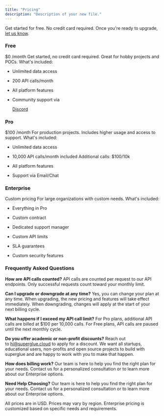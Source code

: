```yaml
---
title: "Pricing"
description: "Description of your new file."
---
```


Get started for free. No credit card required. Once you're ready to upgrade, [let us know](https://cal.com/teamindex/upgrade).

### **Free**

$0 /month
Get started, no credit card required. Great for hobby projects and POCs.
What's included:

* Unlimited data access

* 200 API calls/month

* All platform features

* Community support via

  [Discord](https://discord.gg/W9b4xtEphN)

### **Pro**

$100 /month
For production projects. Includes higher usage and access to support.
What's included:

* Unlimited data access

* 10,000 API calls/month included Additional calls: $100/10k

* All platform features

* Support via Email/Chat

### **Enterprise**

Custom pricing
For large organizations with custom needs.
What's included:

* Everything in Pro

* Custom contract

* Dedicated support manager

* Custom API limits

* SLA guarantees

* Custom security features

### **Frequently Asked Questions**

**How are API calls counted?**
API calls are counted per request to our API endpoints. Only successful requests count toward your monthly limit.&#x20;

**Can I upgrade or downgrade at any time?**
Yes, you can change your plan at any time. When upgrading, the new pricing and features will take effect immediately. When downgrading, changes will apply at the start of your next billing cycle.

**What happens if I exceed my API call limit?**
For Pro plans, additional API calls are billed at $100 per 10,000 calls. For Free plans, API calls are paused until the next monthly cycle.

**Do you offer academic or non-profit discounts?**
​Reach out to [hi@superglue.cloud](mailto:hi@superglue.cloud) to apply for a discount. We want all startups, educational users, non-profits and open source projects to build with superglue and are happy to work with you to make that happen.

**How does billing work?**
Our team is here to help you find the right plan for your needs. Contact us for a personalized consultation or to learn more about our Enterprise options.

**Need Help Choosing?**
Our team is here to help you find the right plan for your needs. Contact us for a personalized consultation or to learn more about our Enterprise options.

All prices are in USD. Prices may vary by region. Enterprise pricing is customized based on specific needs and requirements.